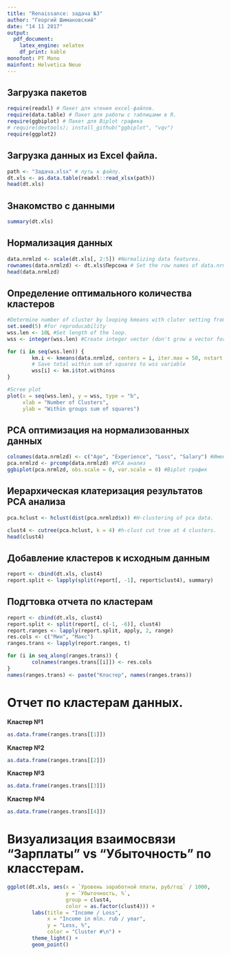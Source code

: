 ```yaml
---
title: "Renaissance: задача №3"
author: "Георгий Шимановский"
date: "14 11 2017"
output: 
  pdf_document: 
    latex_engine: xelatex
    df_print: kable
monofont: PT Mono
mainfont: Helvetica Neue
---
```


## Загрузка пакетов

```r
require(readxl) # Пакет для чтения excel-файлов.
require(data.table) # Пакет для работы с таблицами в R.
require(ggbiplot) # Пакет для Biplot графика
# require(devtools); install_github("ggbiplot", "vqv")
require(ggplot2)
```

## Загрузка данных из Excel файла.

```r
path <- "Задача.xlsx" # путь к файлу.
dt.xls <- as.data.table(readxl::read_xlsx(path))
head(dt.xls)
```

## Знакомство с данными

```r
summary(dt.xls)
```

## Нормализация данных

```r
data.nrmlzd <- scale(dt.xls[, 2:5]) #Normalizing data features.
rownames(data.nrmlzd) <- dt.xls$Персона # Set the row names of data.nrmlzd
head(data.nrmlzd)
```

## Определение оптимального количества кластеров

```r
#Determine number of cluster by looping kmeans with cluter setting from 1 to 10.
set.seed(5) #for reproducability
wss.len <- 10L #Set length of the loop.
wss <- integer(wss.len) #Create integer vector (don't grow a vector for mem eff)

for (i in seq(wss.len)) {
        km.i <- kmeans(data.nrmlzd, centers = i, iter.max = 50, nstart = 20)
        # Save total within sum of squares to wss variable
        wss[i] <- km.i$tot.withinss
}

#Scree plot
plot(x = seq(wss.len), y = wss, type = "b",
     xlab = "Number of Clusters",
     ylab = "Within groups sum of squares")
```

## PCA оптимизация на нормализованных данных

```r
colnames(data.nrmlzd) <- c("Age", "Experience", "Loss", "Salary") #Имена столб.
pca.nrmlzd <- prcomp(data.nrmlzd) #PCA анализ
ggbiplot(pca.nrmlzd, obs.scale = 0, var.scale = 0) #Biplot график
```

## Иерархическая клатеризация результатов PCA анализа

```r
pca.hclust <- hclust(dist(pca.nrmlzd$x)) #H-clustering of pca data.

clust4 <- cutree(pca.hclust, k = 4) #h-clust cut tree at 4 clusters.
head(clust4)
```

## Добавление кластеров к исходным данным
```r
report <- cbind(dt.xls, clust4)
report.split <- lapply(split(report[, -1], report$clust4), summary)
```

## Подгтовка отчета по кластерам

```r
report <- cbind(dt.xls, clust4)
report.split <- split(report[, c(-1, -6)], clust4)
report.ranges <- lapply(report.split, apply, 2, range)
res.cols <- c("Мин", "Макс")
ranges.trans <- lapply(report.ranges, t)

for (i in seq_along(ranges.trans)) {
        colnames(ranges.trans[[i]]) <- res.cols
}
names(ranges.trans) <- paste("Кластер", names(ranges.trans))
```

# Отчет по кластерам данных.

**Кластер №1**
```r
as.data.frame(ranges.trans[[1]])
```

**Кластер №2**
```r
as.data.frame(ranges.trans[[2]])
```

**Кластер №3**
```r
as.data.frame(ranges.trans[[3]])
```

**Кластер №4**
```r
as.data.frame(ranges.trans[[4]])
```
# Визуализация взаимосвязи "Зарплаты" vs "Убыточность" по класстерам.
```r
ggplot(dt.xls, aes(x = `Уровень заработной платы, руб/год` / 1000,
                   y = `Убыточность, %`,
                   group = clust4,
                   color = as.factor(clust4))) +
        labs(title = "Income / Loss",
             x = "Income in mln. rub / year",
             y = "Loss, %",
             color = "Cluster #\n") +
        theme_light() +
        geom_point()
```